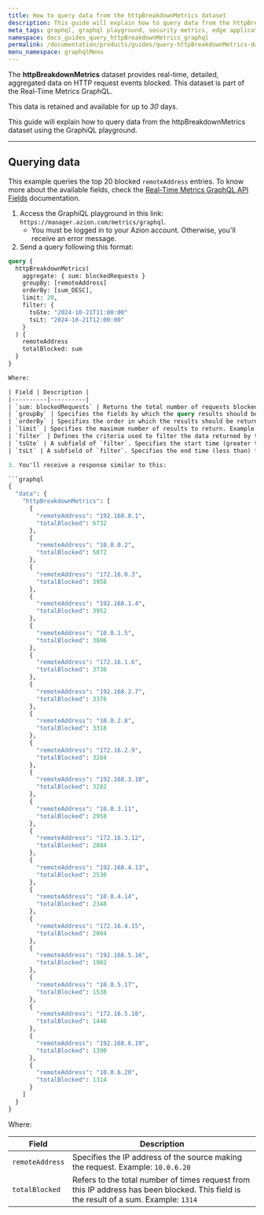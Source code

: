 ```yaml
---
title: How to query data from the httpBreakdownMetrics dataset
description: This guide will explain how to query data from the httpBreakdownMetrics dataset using the GraphiQL playground.
meta_tags: graphql, graphql playground, security metrics, edge applications, requests
namespace: docs_guides_query_httpBreakdownMetrics_graphql
permalink: /documentation/products/guides/query-httpBreakdownMetrics-data-with-graphql/
menu_namespace: graphqlMenu
---
```


The **httpBreakdownMetrics** dataset provides real-time, detailed, aggregated data on HTTP request events blocked. This dataset is part of the Real-Time Metrics GraphQL.

This data is retained and available for up to *30* days.

This guide will explain how to query data from the httpBreakdownMetrics dataset using the GraphiQL playground.

---

## Querying data

This example queries the top 20 blocked `remoteAddress` entries. To know more about the available fields, check the [Real-Time Metrics GraphQL API Fields](https://www.azion.com/en/documentation/devtools/graphql-api/features/gql-real-time-metrics-fields/) documentation.

1. Access the GraphiQL playground in this link: `https://manager.azion.com/metrics/graphql`.
    - You must be logged in to your Azion account. Otherwise, you'll receive an error message.
2. Send a query following this format:

```graphql
query {
  httpBreakdownMetrics(
    aggregate: { sum: blockedRequests }
    groupBy: [remoteAddress]
    orderBy: [sum_DESC],
    limit: 20,
    filter: { 
      tsGte: "2024-10-21T11:00:00"
      tsLt: "2024-10-21T12:00:00"
    }
  ) {
    remoteAddress
    totalBlocked: sum
  }
}

Where:

| Field | Description |
|----------|----------|
| `sum: blockedRequests` | Returns the total number of requests blocked within the specified time range, after applying any filters |
| `groupBy` | Specifies the fields by which the query results should be grouped. Example: `[remoteAddress]` |
| `orderBy` | Specifies the order in which the results should be returned. Examples: `[sum_DESC]`, for descending order, and `[sum_ASC]`, for ascending order |
| `limit` | Specifies the maximum number of results to return. Example: `20` for retrieving the top 20. System maximum: |
| `filter` | Defines the criteria used to filter the data returned by the query |
| `tsGte` | A subfield of `filter`. Specifies the start time (greater than or equal to) for the data query, ensuring results include records from this timestamp onward. Format: "YYYY-MM-DDTHH:mm:ss"; example: `"2024-10-21T11:00:00"` |
| `tsLt` | A subfield of `filter`. Specifies the end time (less than) for the data query, filtering out any records with timestamps equal to or after this timestamp. Format: "YYYY-MM-DDTHH:mm:ss"; example: `"2024-10-21T12:00:00"` |

3. You'll receive a response similar to this:

```graphql
{
  "data": {
    "httpBreakdownMetrics": [
      {
        "remoteAddress": "192.168.0.1",
        "totalBlocked": 6732
      },
      {
        "remoteAddress": "10.0.0.2",
        "totalBlocked": 5872
      },
      {
        "remoteAddress": "172.16.0.3",
        "totalBlocked": 3958
      },
      {
        "remoteAddress": "192.168.1.4",
        "totalBlocked": 3952
      },
      {
        "remoteAddress": "10.0.1.5",
        "totalBlocked": 3806
      },
      {
        "remoteAddress": "172.16.1.6",
        "totalBlocked": 3730
      },
      {
        "remoteAddress": "192.168.2.7",
        "totalBlocked": 3378
      },
      {
        "remoteAddress": "10.0.2.8",
        "totalBlocked": 3318
      },
      {
        "remoteAddress": "172.16.2.9",
        "totalBlocked": 3284
      },
      {
        "remoteAddress": "192.168.3.10",
        "totalBlocked": 3282
      },
      {
        "remoteAddress": "10.0.3.11",
        "totalBlocked": 2958
      },
      {
        "remoteAddress": "172.16.3.12",
        "totalBlocked": 2884
      },
      {
        "remoteAddress": "192.168.4.13",
        "totalBlocked": 2530
      },
      {
        "remoteAddress": "10.0.4.14",
        "totalBlocked": 2348
      },
      {
        "remoteAddress": "172.16.4.15",
        "totalBlocked": 2004
      },
      {
        "remoteAddress": "192.168.5.16",
        "totalBlocked": 1902
      },
      {
        "remoteAddress": "10.0.5.17",
        "totalBlocked": 1538
      },
      {
        "remoteAddress": "172.16.5.18",
        "totalBlocked": 1440
      },
      {
        "remoteAddress": "192.168.6.19",
        "totalBlocked": 1390
      },
      {
        "remoteAddress": "10.0.6.20",
        "totalBlocked": 1314
      }
    ]
  }
}
```

Where:

| Field | Description |
|----------|----------|
| `remoteAddress` | Specifies the IP address of the source making the request. Example: `10.0.6.20` |
| `totalBlocked` | Refers to the total number of times request from this IP address has been blocked. This field is the result of a sum. Example: `1314` |